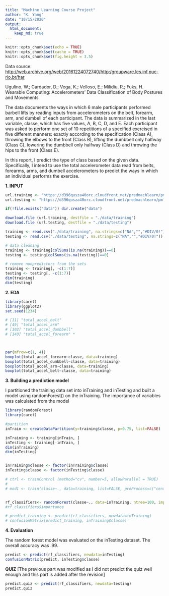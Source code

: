 ---
title: "Machine Learning Course Project"
author: "K. Yang"
date: "10/15/2020"
output: 
  html_document:
    keep_md: true
---

```{r setup, include=FALSE}
knitr::opts_chunk$set(echo = TRUE)
knitr::opts_chunk$set(cache = TRUE)
knitr::opts_chunk$set(fig.height = 3.5)
```

Data source: [http://web.archive.org/web/20161224072740/http:/groupware.les.inf.puc-rio.br/har](http://web.archive.org/web/20161224072740/http:/groupware.les.inf.puc-rio.br/har)

Ugulino, W.; Cardador, D.; Vega, K.; Velloso, E.; Milidiu, R.; Fuks, H. Wearable Computing: Accelerometers' Data Classification of Body Postures and Movements

The data documents the ways in which 6 male participants performed barbell lifts by reading inputs from accelerometers on the belt, forearm, arm, and dumbell of each participant. The data is summarized in the last variable, classe, which has five values, A, B, C, D, and E. Each participant was asked to perform one set of 10 repetitions of a specified exercised in five different manners: exactly according to the specification (Class A), throwing the elbows to the front (Class B), lifting the dumbbell only halfway (Class C), lowering the dumbbell only halfway (Class D) and throwing the hips to the front (Class E).

In this report, I predict the type of class based on the given data. Specifically, I intend to use the total accelerometer data read from belts, forearms, arms, and dumbell accelerometers to predict the ways in which an individual performs the exercise. 

**1. INPUT**

```{r}
url.training <- "https://d396qusza40orc.cloudfront.net/predmachlearn/pml-training.csv"
url.testing <- "https://d396qusza40orc.cloudfront.net/predmachlearn/pml-testing.csv"

if(!file.exists("data")) dir.create("data")

download.file (url.training, destfile = "./data/training")
download.file (url.testing, destfile = "./data/testing")

training <- read.csv("./data/training", na.strings=c("NA","","#DIV/0!"))
testing <- read.csv("./data/testing", na.strings=c("NA","","#DIV/0!"))

# data cleaning
training <- training[colSums(is.na(training))==0]
testing <- testing[colSums(is.na(testing))==0]

# remove nonpredictors from the sets
training <- training[, -c(1:7)]
testing <- testing[, -c(1:7)]
dim(training)
dim(testing)
```

**2. EDA**

```{r}
library(caret)
library(ggplot2)
set.seed(1234)

# [11] "total_accel_belt"
# [49] "total_accel_arm"
# [102] "total_accel_dumbbell" 
# [140] "total_accel_forearm" *



par(mfrow=c(1, 4))
boxplot(total_accel_forearm~classe, data=training)
boxplot(total_accel_dumbbell~classe, data=training)
boxplot(total_accel_arm~classe, data=training)
boxplot(total_accel_belt~classe, data=training)
```

**3. Building a prediction model**  

I partitioned the training data set into inTraining and inTesting and built a model using randomForest() on the inTraining. The importance of variables was calculated from the model 

```{r}
library(randomForest)
library(caret)

#partition
inTrain <- createDataPartition(y=training$classe, p=0.75, list=FALSE)

inTraining <- training[inTrain, ]
inTesting <- training[-inTrain, ]
dim(inTraining)
dim(inTesting)


inTraining$classe <- factor(inTraining$classe)
inTesting$classe <- factor(inTesting$classe)

# ctrl <- trainControl (method="cv", number=5, allowParallel = TRUE)
# 
# mod1 <- train(classe~., data=training, list=FALSE, preProcess=c("center", "scale"), trControl=ctrl) # default method="rf"


rf_classifiers<- randomForest(classe~., data=inTraining, ntree=100, importance=TRUE)
#rf_classifiers$importance

# predict_training <- predict(rf_classifiers, newdata=inTraining)
# confusionMatrix(predict_training, inTraining$classe)


```



**4. Evaluation**  

The random forest model was evaluated on the inTesting dataset. The overall accuracy was .99. 

```{r}
predict <- predict(rf_classifiers, newdata=inTesting)
confusionMatrix(predict, inTesting$classe)
```





**QUIZ**
[The previous part was modified as I did not predict the quiz well enough and this part is added after the revision]

```{r}

predict.quiz <- predict(rf_classifiers, newdata=testing)
predict.quiz
```

